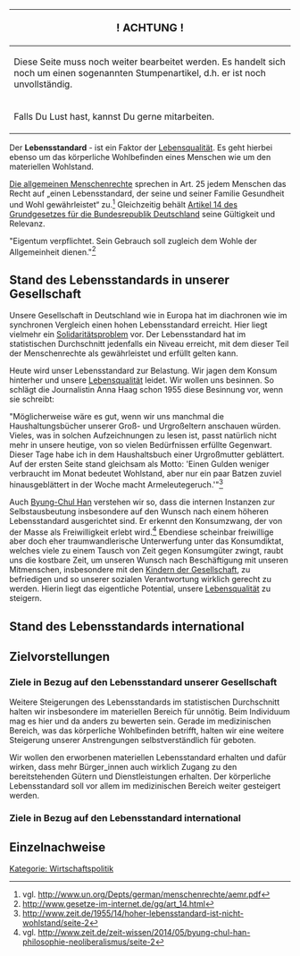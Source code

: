 {| class="wikitable"
|-
!                         <big>! ACHTUNG !</big>
|-
|Diese Seite muss noch weiter bearbeitet werden. Es handelt sich noch um einen sogenannten Stumpenartikel, d.h. er ist noch unvollständig.
|-
|       Falls Du Lust hast, kannst Du gerne mitarbeiten.
|}


Der '''Lebensstandard''' - ist ein Faktor der [[Lebensqualität]]. Es geht hierbei ebenso um das körperliche Wohlbefinden eines Menschen wie um den materiellen Wohlstand.

[http://www.un.org/Depts/german/menschenrechte/aemr.pdf Die allgemeinen Menschenrechte] sprechen in Art. 25 jedem Menschen das Recht auf „einen Lebensstandard, der seine und seiner Familie Gesundheit und Wohl gewährleistet“ zu.<ref>vgl. http://www.un.org/Depts/german/menschenrechte/aemr.pdf</ref> Gleichzeitig behält [http://www.gesetze-im-internet.de/gg/art_14.html Artikel 14 des Grundgesetzes für die Bundesrepublik Deutschland] seine Gültigkeit und Relevanz.

"Eigentum verpflichtet. Sein Gebrauch soll zugleich dem Wohle der Allgemeinheit dienen."<ref>http://www.gesetze-im-internet.de/gg/art_14.html</ref>

== Stand des Lebensstandards in unserer Gesellschaft ==
Unsere Gesellschaft in Deutschland wie in Europa hat im diachronen wie im synchronen Vergleich einen hohen Lebensstandard erreicht. Hier liegt vielmehr ein [[Solidarität|Solidaritätsproblem]] vor. Der Lebensstandard hat im statistischen Durchschnitt jedenfalls ein Niveau erreicht, mit dem dieser Teil der Menschenrechte als gewährleistet und erfüllt gelten kann.

Heute wird unser Lebensstandard zur Belastung. Wir jagen dem Konsum hinterher und unsere [[Lebensqualität]] leidet. Wir wollen uns besinnen. So schlägt die Journalistin Anna Haag schon 1955 diese Besinnung vor, wenn sie schreibt: 

"Möglicherweise wäre es gut, wenn wir uns manchmal die Haushaltungsbücher unserer Groß- und Urgroßeltern anschauen würden. Vieles, was in solchen Aufzeichnungen zu lesen ist, passt natürlich nicht mehr in unsere heutige, von so vielen Bedürfnissen erfüllte Gegenwart. Dieser Tage habe ich in dem Haushaltsbuch einer Urgroßmutter geblättert. Auf der ersten Seite stand gleichsam als Motto: 'Einen Gulden weniger verbraucht im Monat bedeutet Wohlstand, aber nur ein paar Batzen zuviel hinausgeblättert in der Woche macht Armeleutegeruch.'"<ref>http://www.zeit.de/1955/14/hoher-lebensstandard-ist-nicht-wohlstand/seite-2</ref>

Auch [https://de.wikipedia.org/wiki/Byung-Chul_Han Byung-Chul Han] verstehen wir so, dass die internen Instanzen zur Selbstausbeutung insbesondere auf den Wunsch nach einem höheren Lebensstandard ausgerichtet sind. Er erkennt den Konsumzwang, der von der Masse als Freiwilligkeit erlebt wird.<ref>vgl. http://www.zeit.de/zeit-wissen/2014/05/byung-chul-han-philosophie-neoliberalismus/seite-2</ref> Ebendiese scheinbar freiwillige aber doch eher traumwandlerische Unterwerfung unter das Konsumdiktat, welches viele zu einem Tausch von Zeit gegen Konsumgüter zwingt, raubt uns die kostbare Zeit, um unseren Wunsch nach Beschäftigung mit unseren Mitmenschen, insbesondere mit den [[Kinder der Gesellschaft|Kindern der Gesellschaft]], zu befriedigen und so unserer sozialen Verantwortung wirklich gerecht zu werden. Hierin liegt das eigentliche Potential, unsere [[Lebensqualität]] zu steigern.

== Stand des Lebensstandards international ==

== Zielvorstellungen == 

=== Ziele in Bezug auf den Lebensstandard unserer Gesellschaft ===
Weitere Steigerungen des Lebensstandards im statistischen Durchschnitt halten wir insbesondere im materiellen Bereich für unnötig. Beim Individuum mag es hier und da anders zu bewerten sein. Gerade im medizinischen Bereich, was das körperliche Wohlbefinden betrifft, halten wir eine weitere Steigerung unserer Anstrengungen selbstverständlich für geboten.

Wir wollen den erworbenen materiellen Lebensstandard erhalten und dafür wirken, dass mehr Bürger_innen auch wirklich Zugang zu den bereitstehenden Gütern und Dienstleistungen erhalten. Der körperliche Lebensstandard soll vor allem im medizinischen Bereich weiter gesteigert werden.

=== Ziele in Bezug auf den Lebensstandard international ===

== Einzelnachweise ==
<references />
 

[[Kategorie: Wirtschaftspolitik]]